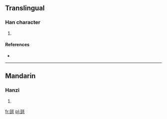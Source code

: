==Translingual==

===Han character===
{{Han char|rn=82|rad=毛|as=07|sn=11|four=|canj=一廿竹手山 (MTHQU)}}

# {{defn|Han|sort=毛07}}

====References====
* {{Han ref|kx=0593.250|dkj=16845|dj=0985.360|hdz=31998.080|uh=6BED|ud=27629}}

----

==Mandarin==

===Hanzi===
{{cmn-hanzi|pin=[[dòu]] ([[dou4]])|wg=tou<sup>4</sup>}}

# {{defn|Mandarin|sort=毛07}}

[[fr:毭]]
[[pl:毭]]